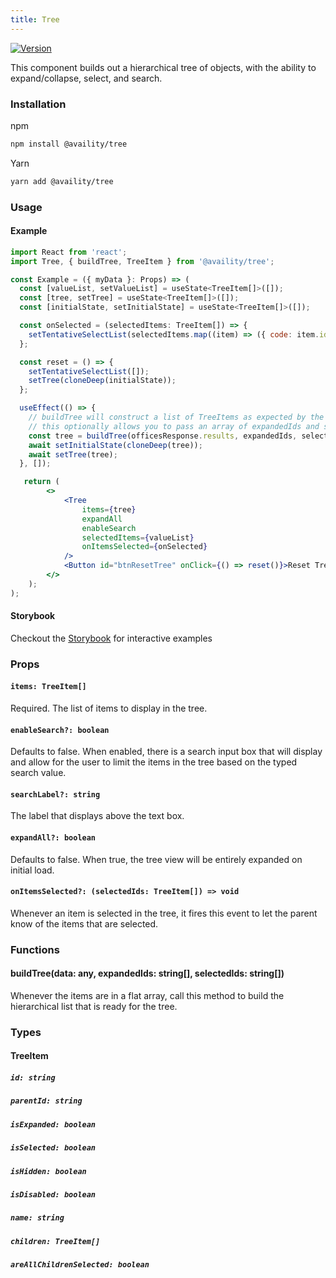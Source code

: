 ```yaml
---
title: Tree
---
```


[![Version](https://img.shields.io/npm/v/@availity/tree.svg?style=for-the-badge)](https://www.npmjs.com/package/@availity/tree)

This component builds out a hierarchical tree of objects, with the ability to expand/collapse, select, and search.

### Installation

npm

```bash
npm install @availity/tree
```

Yarn

```bash
yarn add @availity/tree
```

### Usage

#### Example

```jsx
import React from 'react';
import Tree, { buildTree, TreeItem } from '@availity/tree';

const Example = ({ myData }: Props) => (
  const [valueList, setValueList] = useState<TreeItem[]>([]);
  const [tree, setTree] = useState<TreeItem[]>([]);
  const [initialState, setInitialState] = useState<TreeItem[]>([]);

  const onSelected = (selectedItems: TreeItem[]) => {
    setTentativeSelectList(selectedItems.map((item) => ({ code: item.id, value: item.name })));
  };

  const reset = () => {
    setTentativeSelectList([]);
    setTree(cloneDeep(initialState));
  };

  useEffect(() => {
    // buildTree will construct a list of TreeItems as expected by the tree component
    // this optionally allows you to pass an array of expandedIds and selectedIds
    const tree = buildTree(officesResponse.results, expandedIds, selectedIds);
    await setInitialState(cloneDeep(tree));
    await setTree(tree);
  }, []);

   return (
        <>
            <Tree
                items={tree}
                expandAll
                enableSearch
                selectedItems={valueList}
                onItemsSelected={onSelected}
            />
            <Button id="btnResetTree" onClick={() => reset()}>Reset Tree</Button>
        </>
    );
);
```

#### Storybook

Checkout the [Storybook](https://availity.github.io/availity-react/storybook/?path=/story/components-tree--default) for interactive examples

### Props

#### `items: TreeItem[]`

Required. The list of items to display in the tree.

#### `enableSearch?: boolean`

Defaults to false. When enabled, there is a search input box that will display and allow for the user to limit the items in the tree based on the typed search value.

#### `searchLabel?: string`

The label that displays above the text box.

#### `expandAll?: boolean`

Defaults to false. When true, the tree view will be entirely expanded on initial load.

#### `onItemsSelected?: (selectedIds: TreeItem[]) => void`

Whenever an item is selected in the tree, it fires this event to let the parent know of the items that are selected.

### Functions

#### buildTree(data: any, expandedIds: string[], selectedIds: string[])

Whenever the items are in a flat array, call this method to build the hierarchical list that is ready for the tree.

### Types

#### TreeItem

##### `id: string`

##### `parentId: string`

##### `isExpanded: boolean`

##### `isSelected: boolean`

##### `isHidden: boolean`

##### `isDisabled: boolean`

##### `name: string`

##### `children: TreeItem[]`

##### `areAllChildrenSelected: boolean`
